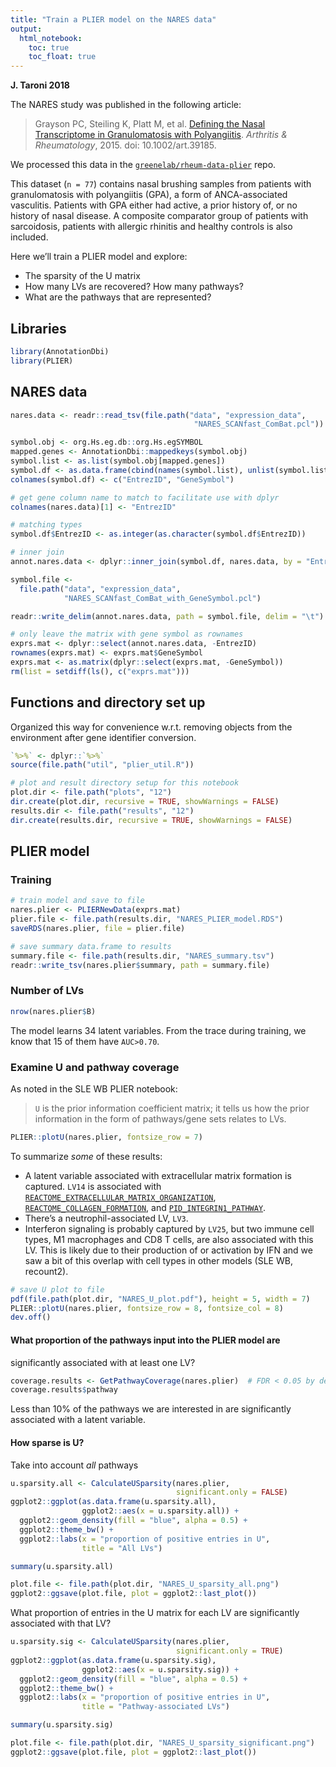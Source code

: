 ```yaml
---
title: "Train a PLIER model on the NARES data"
output:   
  html_notebook: 
    toc: true
    toc_float: true
---
```


**J. Taroni 2018**

The NARES study was published in the following article:

> Grayson PC, Steiling K, Platt M, et al. [Defining the Nasal Transcriptome in Granulomatosis with Polyangiitis](https://dx.doi.org/10.100art.39185). _Arthritis & Rheumatology_, 2015. doi: 10.1002/art.39185.

We processed this data in the [`greenelab/rheum-data-plier`](https://github.com/greenelab/rheum-plier-data) 
repo.

This dataset (`n = 77`) contains nasal brushing samples from patients with 
granulomatosis with polyangiitis (GPA), a form of ANCA-associated vasculitis. 
Patients with GPA either had active, a prior history of, or no history of 
nasal disease.
A composite comparator group of patients with sarcoidosis, patients with
allergic rhinitis and healthy controls is also included.

Here we'll train a PLIER model and explore:

  * The sparsity of the U matrix
  * How many LVs are recovered? How many pathways?
  * What are the pathways that are represented?

## Libraries

```r
library(AnnotationDbi)
library(PLIER)
```

## NARES data

```r
nares.data <- readr::read_tsv(file.path("data", "expression_data", 
                                         "NARES_SCANfast_ComBat.pcl"))

symbol.obj <- org.Hs.eg.db::org.Hs.egSYMBOL
mapped.genes <- AnnotationDbi::mappedkeys(symbol.obj)
symbol.list <- as.list(symbol.obj[mapped.genes])
symbol.df <- as.data.frame(cbind(names(symbol.list), unlist(symbol.list)))
colnames(symbol.df) <- c("EntrezID", "GeneSymbol")

# get gene column name to match to facilitate use with dplyr
colnames(nares.data)[1] <- "EntrezID"

# matching types
symbol.df$EntrezID <- as.integer(as.character(symbol.df$EntrezID))

# inner join
annot.nares.data <- dplyr::inner_join(symbol.df, nares.data, by = "EntrezID")

symbol.file <- 
  file.path("data", "expression_data", 
            "NARES_SCANfast_ComBat_with_GeneSymbol.pcl")

readr::write_delim(annot.nares.data, path = symbol.file, delim = "\t")

# only leave the matrix with gene symbol as rownames
exprs.mat <- dplyr::select(annot.nares.data, -EntrezID)
rownames(exprs.mat) <- exprs.mat$GeneSymbol
exprs.mat <- as.matrix(dplyr::select(exprs.mat, -GeneSymbol))
rm(list = setdiff(ls(), c("exprs.mat")))
```

## Functions and directory set up

Organized this way for convenience w.r.t. removing objects from the environment
after gene identifier conversion.

```r
`%>%` <- dplyr::`%>%`
source(file.path("util", "plier_util.R"))
```

```r
# plot and result directory setup for this notebook
plot.dir <- file.path("plots", "12")
dir.create(plot.dir, recursive = TRUE, showWarnings = FALSE)
results.dir <- file.path("results", "12")
dir.create(results.dir, recursive = TRUE, showWarnings = FALSE)
```

## PLIER model

### Training

```r
# train model and save to file
nares.plier <- PLIERNewData(exprs.mat)
plier.file <- file.path(results.dir, "NARES_PLIER_model.RDS")
saveRDS(nares.plier, file = plier.file)

# save summary data.frame to results
summary.file <- file.path(results.dir, "NARES_summary.tsv")
readr::write_tsv(nares.plier$summary, path = summary.file)
```

### Number of LVs

```r
nrow(nares.plier$B)
```

The model learns 34 latent variables. 
From the trace during training, we know that 15 of them have `AUC>0.70`.

### Examine U and pathway coverage

As noted in the SLE WB PLIER notebook:

> `U` is the prior information coefficient matrix; it tells us how 
the prior information in the form of pathways/gene sets relates to LVs.

```r
PLIER::plotU(nares.plier, fontsize_row = 7)
```

To summarize *some* of these results:

* A latent variable associated with extracellular matrix formation is captured. 
`LV14` is associated with 
[`REACTOME_EXTRACELLULAR_MATRIX_ORGANIZATION`](http://software.broadinstitute.org/gsea/msigdb/cards/REACTOME_EXTRACELLULAR_MATRIX_ORGANIZATION.html), 
[`REACTOME_COLLAGEN_FORMATION`](http://software.broadinstitute.org/gsea/msigdb/cards/REACTOME_COLLAGEN_FORMATION.html),
and [`PID_INTEGRIN1_PATHWAY`](http://software.broadinstitute.org/gsea/msigdb/cards/PID_INTEGRIN1_PATHWAY.html).
* There's a neutrophil-associated LV, `LV3`.
* Interferon signaling is probably captured by `LV25`, but two immune cell 
types, M1 macrophages and CD8 T cells, are also associated with this LV.
This is likely due to their production of or activation by IFN and we saw a bit
of this overlap with cell types in other models (SLE WB, recount2).

```r
# save U plot to file
pdf(file.path(plot.dir, "NARES_U_plot.pdf"), height = 5, width = 7)
PLIER::plotU(nares.plier, fontsize_row = 8, fontsize_col = 8)
dev.off()
```

#### What proportion of the pathways input into the PLIER model are 
significantly associated with at least one LV?

```r
coverage.results <- GetPathwayCoverage(nares.plier)  # FDR < 0.05 by default
coverage.results$pathway
```

Less than 10% of the pathways we are interested in are significantly associated
with a latent variable.

#### How sparse is U?

Take into account _all_ pathways
```r
u.sparsity.all <- CalculateUSparsity(nares.plier,
                                     significant.only = FALSE)
ggplot2::ggplot(as.data.frame(u.sparsity.all),
                ggplot2::aes(x = u.sparsity.all)) +
  ggplot2::geom_density(fill = "blue", alpha = 0.5) +
  ggplot2::theme_bw() +
  ggplot2::labs(x = "proportion of positive entries in U",
                title = "All LVs")
```

```r
summary(u.sparsity.all)
```

```r
plot.file <- file.path(plot.dir, "NARES_U_sparsity_all.png")
ggplot2::ggsave(plot.file, plot = ggplot2::last_plot())
```

What proportion of entries in the U matrix for each LV are significantly
associated with that LV?

```r
u.sparsity.sig <- CalculateUSparsity(nares.plier,
                                     significant.only = TRUE)
ggplot2::ggplot(as.data.frame(u.sparsity.sig),
                ggplot2::aes(x = u.sparsity.sig)) +
  ggplot2::geom_density(fill = "blue", alpha = 0.5) +
  ggplot2::theme_bw() +
  ggplot2::labs(x = "proportion of positive entries in U",
                title = "Pathway-associated LVs")
```

```r
summary(u.sparsity.sig)
```

```r
plot.file <- file.path(plot.dir, "NARES_U_sparsity_significant.png")
ggplot2::ggsave(plot.file, plot = ggplot2::last_plot())
```
